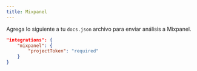 ```yaml
---
title: Mixpanel
---
```


Agrega lo siguiente a tu `docs.json` archivo para enviar análisis a Mixpanel.

```json Analytics options in docs.json
"integrations": {
    "mixpanel": {
        "projectToken": "required"
    }
}
```
